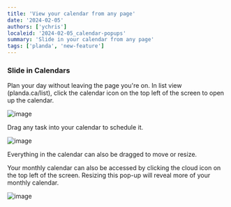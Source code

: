 ```yaml
---
title: 'View your calendar from any page'
date: '2024-02-05'
authors: ['ychris']
localeid: '2024-02-05_calendar-popups'
summary: 'Slide in your calendar from any page'
tags: ['planda', 'new-feature']
---
```


### Slide in Calendars

Plan your day without leaving the page you're on. In list view (planda.ca/list), click the calendar icon on the top left of the screen to open up the calendar.

![image](/blog/timegrid-slide-in.png)

Drag any task into your calendar to schedule it.

![image](/blog/timegrid-drag.png)

Everything in the calendar can also be dragged to move or resize.

Your monthly calendar can also be accessed by clicking the cloud icon on the top left of the screen. Resizing this pop-up will reveal more of your monthly calendar.

![image](/blog/daygrid-slide-in.png)